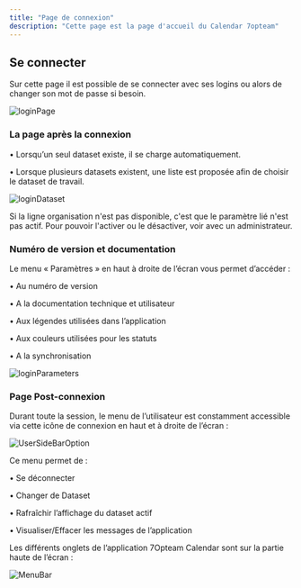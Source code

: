 ```yaml
---
title: "Page de connexion"
description: "Cette page est la page d'accueil du Calendar 7opteam"
---
```


## Se connecter

Sur cette page il est possible de se connecter avec ses logins ou alors de changer son mot de passe si besoin.

![loginPage](public/assets/doc-screen/doc-loginpage.png)

### La page après la connexion

• Lorsqu’un seul dataset existe, il se charge automatiquement.

• Lorsque plusieurs datasets existent, une liste est proposée afin de
choisir le dataset de travail.

![loginDataset](/public/assets/doc-screen/doc-logindataset.png)

Si la ligne organisation n'est pas disponible, c'est que le paramètre lié n'est pas actif. Pour pouvoir l'activer ou le désactiver, voir avec un administrateur.

### Numéro de version et documentation

Le menu « Paramètres » en haut à droite de l’écran vous permet d’accéder :

• Au numéro de version

• A la documentation technique et utilisateur

• Aux légendes utilisées dans l’application

• Aux couleurs utilisées pour les statuts

• A la synchronisation

![loginParameters](/public/assets/doc-screen/doc-loginparameters.png)

### Page Post-connexion

Durant toute la session, le menu de l’utilisateur est constamment accessible via cette icône de
connexion en haut et à droite de l’écran :

![UserSideBarOption](/public/assets/doc-screen/doc-UserSide.png)

Ce menu permet de :

• Se déconnecter

• Changer de Dataset

• Rafraîchir l’affichage du dataset actif

• Visualiser/Effacer les messages de l’application

Les différents onglets de l’application 7Opteam Calendar sont sur la partie haute de l’écran :

![MenuBar](/public/assets/doc-screen/doc-MenuBar.png)
